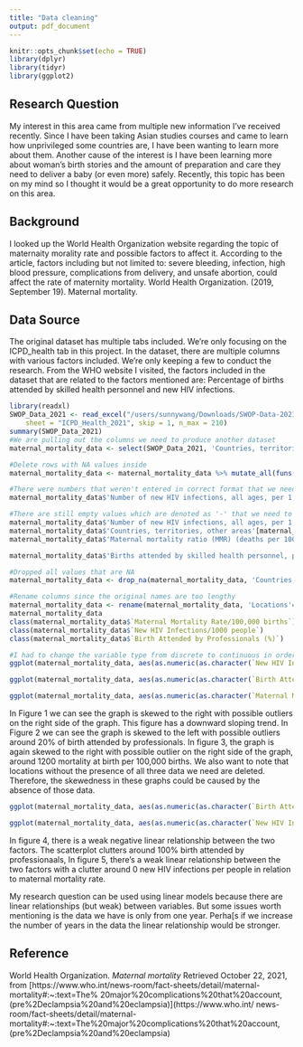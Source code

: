 ```yaml
---
title: "Data cleaning"
output: pdf_document
---
```


```r
knitr::opts_chunk$set(echo = TRUE)
library(dplyr)
library(tidyr)
library(ggplot2)
```

## Research Question

My interest in this area came from multiple new information I've received recently. Since I have been taking Asian studies courses and came to learn how unprivileged some countries are, I have been wanting to learn more about them. Another cause of the interest is I have been learning more about woman's birth stories and the amount of preparation and care they need to deliver a baby (or even more) safely. Recently, this topic has been on my mind so I thought it would be a great opportunity to do more research on this area.

## Background

I looked up the World Health Organization website regarding the topic of maternaity morality rate and possible factors to affect it. According to the article, factors including but not limited to: severe bleeding, infection, high blood pressure, complications from delivery, and unsafe abortion, could affect the rate of maternity mortality.
World Health Organization. (2019, September 19). Maternal mortality. 

## Data Source

The original dataset has multiple tabs included. We're only focusing on the ICPD_health tab in this project.
In the dataset, there are multiple columns with various factors included. We're only keeping a few to conduct the research. From the WHO website I visited, the factors included in the dataset that are related to the factors mentioned are: Percentage of births attended by skilled health personnel and new HIV infections. 
```r
library(readxl)
SWOP_Data_2021 <- read_excel("/users/sunnywang/Downloads/SWOP-Data-2021.xlsx", 
    sheet = "ICPD_Health_2021", skip = 1, n_max = 210)
summary(SWOP_Data_2021)
#We are pulling out the columns we need to produce another dataset
maternal_mortality_data <- select(SWOP_Data_2021, 'Countries, territories, other areas', 'Maternal mortality ratio (MMR) (deaths per 100,000 live births)a', 'Births attended by skilled health personnel, percent', 'Number of new HIV infections, all ages, per 1,000\r\nuninfected population')

#Delete rows with NA values inside
maternal_mortality_data <- maternal_mortality_data %>% mutate_all(funs(as.character(.)))

#There were numbers that weren't entered in correct format that we need to fix
maternal_mortality_data$'Number of new HIV infections, all ages, per 1,000\r\nuninfected population'[maternal_mortality_data$'Number of new HIV infections, all ages, per 1,000\r\nuninfected population' == "7.0000000000000007E-2"] <- "0.07" 

#There are still empty values which are denoted as '-' that we need to remove from the data
maternal_mortality_data$'Number of new HIV infections, all ages, per 1,000\r\nuninfected population'[maternal_mortality_data$'Number of new HIV infections, all ages, per 1,000\r\nuninfected population' == "-"] <- NA 
maternal_mortality_data$'Countries, territories, other areas'[maternal_mortality_data$'Countries, territories, other areas' == "-"] <- NA 
maternal_mortality_data$'Maternal mortality ratio (MMR) (deaths per 100,000 live births)a'[maternal_mortality_data$'Maternal mortality ratio (MMR) (deaths per 100,000 live births)a' == "-"] <- NA 

maternal_mortality_data$'Births attended by skilled health personnel, percent'[maternal_mortality_data$'Births attended by skilled health personnel, percent' == "-"] <- NA 

#Dropped all values that are NA
maternal_mortality_data <- drop_na(maternal_mortality_data, 'Countries, territories, other areas', 'Maternal mortality ratio (MMR) (deaths per 100,000 live births)a','Births attended by skilled health personnel, percent', 'Number of new HIV infections, all ages, per 1,000\r\nuninfected population')

#Rename columns since the original names are too lengthy
maternal_mortality_data <- rename(maternal_mortality_data, 'Locations'= 'Countries, territories, other areas', 'Maternal Mortality Rate/100,000 births' = 'Maternal mortality ratio (MMR) (deaths per 100,000 live births)a', 'New HIV Infections/1000 people' = 'Number of new HIV infections, all ages, per 1,000\r\nuninfected population', 'Birth Attended by Professionals (%)' = 'Births attended by skilled health personnel, percent')
maternal_mortality_data
class(maternal_mortality_data$`Maternal Mortality Rate/100,000 births`)
class(maternal_mortality_data$`New HIV Infections/1000 people`)
class(maternal_mortality_data$`Birth Attended by Professionals (%)`)
```
```r
#I had to change the variable type from discrete to continuous in order to plot them
ggplot(maternal_mortality_data, aes(as.numeric(as.character(`New HIV Infections/1000 people`)))) + geom_histogram(bins = 30) + labs(x = 'New HIV Infections per 1000 people', title = '(Figure 1) Histogram of New HIV Infections per 1000 people')

ggplot(maternal_mortality_data, aes(as.numeric(as.character(`Birth Attended by Professionals (%)`)))) + geom_histogram(bins = 30) + labs(x = 'Birth Attended by Professionals (%)', title = '(Figure 2) Histogram of Birth Attended by Professionals (%)')

ggplot(maternal_mortality_data, aes(as.numeric(as.character(`Maternal Mortality Rate/100,000 births`)))) + geom_histogram(bins = 30) + labs(x = 'Maternal Mortality Rate/100,000 births', title = '(Figure 3) Histogram of Birth Attended by Professionals (%)')
```
In Figure 1 we can see the graph is skewed to the right with possible outliers on the right side of the graph. This figure has a downward sloping trend. In Figure 2 we can see the graph is skewed to the left with possible outliers around 20% of birth attended by professionals. In figure 3, the graph is again skewed to the right with possible outlier on the right side of the graph, around 1200 mortality at birth per 100,000 births. We also want to note that locations without the presence of all three data we need are deleted. Therefore, the skewedness in these graphs could be caused by the absence of those data.
```r
ggplot(maternal_mortality_data, aes(as.numeric(as.character(`Birth Attended by Professionals (%)`)),as.numeric(as.character(`Maternal Mortality Rate/100,000 births`)))) + geom_point() + labs(x = 'Birth Attended by Professionals (%)', y = 'Maternal Mortality Rate/100,000 births', title = '(Figure 4) Birth Attended by Professionals (%) v. Maternal Mortality Rate')

ggplot(maternal_mortality_data, aes(as.numeric(as.character(`New HIV Infections/1000 people`)),as.numeric(as.character(`Maternal Mortality Rate/100,000 births`)))) + geom_point()+ labs(x = 'New HIV Infections/1000 people', y = 'Maternal Mortality Rate/100,000 births', title = '(Figure 5) New HIV Infections/1000 people v. Maternal Mortality Rate')
```
In figure 4, there is a weak negative linear relationship between the two factors. The scatterplot clutters around 100% birth attended by professionaals, In figure 5, there's a weak linear relationship between the two factors with a clutter around 0 new HIV infections per people in relation to maternal mortality rate. 

My research question can be used using linear models because there are linear relationships (but weak) between variables. But some issues worth mentioning is the data we have is only from one year. Perha[s if we increase the number of years in the data the linear relationship would be stronger. 

## Reference
World Health Organization. *Maternal mortality* Retrieved October 22, 2021, from [https://www.who.int/news-room/fact-sheets/detail/maternal-mortality#:~:text=The%
20major%20complications%20that%20account,(pre%2Declampsia%20and%20eclampsia)](https://www.who.int/  news-room/fact-sheets/detail/maternal-mortality#:~:text=The%20major%20complications%20that%20account, (pre%2Declampsia%20and%20eclampsia)

